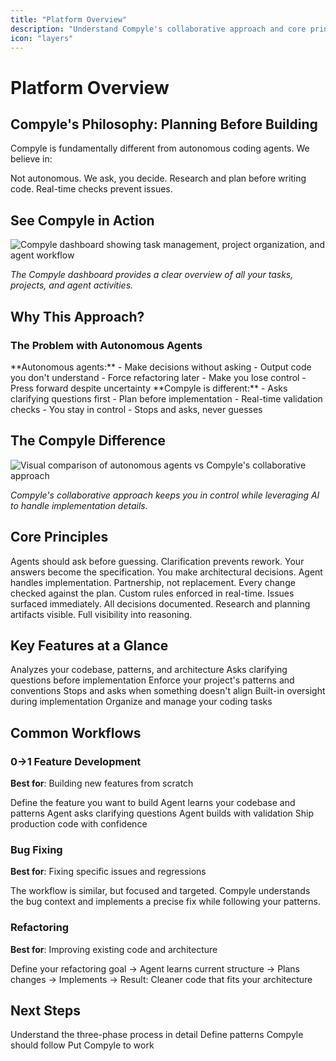 ```yaml
---
title: "Platform Overview"
description: "Understand Compyle's collaborative approach and core principles"
icon: "layers"
---
```


# Platform Overview

## Compyle's Philosophy: Planning Before Building

Compyle is fundamentally different from autonomous coding agents. We believe in:

<CardGroup cols={3}>
  <Card title="Collaborative" icon="handshake">
    Not autonomous. We ask, you decide.
  </Card>
  <Card title="Planned" icon="clipboard">
    Research and plan before writing code.
  </Card>
  <Card title="Validated" icon="check-circle">
    Real-time checks prevent issues.
  </Card>
</CardGroup>

## See Compyle in Action

![Compyle dashboard showing task management, project organization, and agent workflow](https://www.compyle.ai/_astro/compyle-screenshot-1.BtSje84T_Z17fKmp.webp)

*The Compyle dashboard provides a clear overview of all your tasks, projects, and agent activities.*

## Why This Approach?

### The Problem with Autonomous Agents

<Columns>
  <Column>
    **Autonomous agents:**
    - Make decisions without asking
    - Output code you don't understand
    - Force refactoring later
    - Make you lose control
    - Press forward despite uncertainty
  </Column>
  <Column>
    **Compyle is different:**
    - Asks clarifying questions first
    - Plan before implementation
    - Real-time validation checks
    - You stay in control
    - Stops and asks, never guesses
  </Column>
</Columns>

## The Compyle Difference

![Visual comparison of autonomous agents vs Compyle's collaborative approach](/images/diagrams/collaborative-approach.svg)

*Compyle's collaborative approach keeps you in control while leveraging AI to handle implementation details.*

## Core Principles

<AccordionGroup>
  <Accordion title="Question-Driven">
    Agents should ask before guessing. Clarification prevents rework. Your answers become the specification.
  </Accordion>
  <Accordion title="Collaborative">
    You make architectural decisions. Agent handles implementation. Partnership, not replacement.
  </Accordion>
  <Accordion title="Validating">
    Every change checked against the plan. Custom rules enforced in real-time. Issues surfaced immediately.
  </Accordion>
  <Accordion title="Transparent">
    All decisions documented. Research and planning artifacts visible. Full visibility into reasoning.
  </Accordion>
</AccordionGroup>

## Key Features at a Glance

<CardGroup cols={2}>
  <Card title="Research Phase" href="./agent-workflow-deep-dive" icon="microscope">
    Analyzes your codebase, patterns, and architecture
  </Card>
  <Card title="Planning Phase" href="./agent-workflow-deep-dive" icon="lightbulb">
    Asks clarifying questions before implementation
  </Card>
  <Card title="Custom Rules" href="./custom-rules" icon="shield">
    Enforce your project's patterns and conventions
  </Card>
  <Card title="Real-Time Validation" href="./code-review" icon="check">
    Stops and asks when something doesn't align
  </Card>
  <Card title="Code Review Integration" href="./code-review" icon="eye">
    Built-in oversight during implementation
  </Card>
  <Card title="Tasks & Projects" href="./tasks-projects" icon="bookmark">
    Organize and manage your coding tasks
  </Card>
</CardGroup>

## Common Workflows

### 0→1 Feature Development

**Best for**: Building new features from scratch

<Steps>
  <Step title="Create Task">
    Define the feature you want to build
  </Step>
  <Step title="Research Phase">
    Agent learns your codebase and patterns
  </Step>
  <Step title="Planning Phase">
    Agent asks clarifying questions
  </Step>
  <Step title="Implementation">
    Agent builds with validation
  </Step>
  <Step title="Result">
    Ship production code with confidence
  </Step>
</Steps>

### Bug Fixing

**Best for**: Fixing specific issues and regressions

The workflow is similar, but focused and targeted. Compyle understands the bug context and implements a precise fix while following your patterns.

### Refactoring

**Best for**: Improving existing code and architecture

Define your refactoring goal → Agent learns current structure → Plans changes → Implements → Result: Cleaner code that fits your architecture

## Next Steps

<CardGroup cols={3}>
  <Card title="Explore Agent Workflow" href="../getting-started/agent-workflow-intro" icon="gitflow">
    Understand the three-phase process in detail
  </Card>
  <Card title="Learn Custom Rules" href="./custom-rules" icon="shield">
    Define patterns Compyle should follow
  </Card>
  <Card title="Create Your First Task" href="../getting-started/first-task" icon="lightning-bolt">
    Put Compyle to work
  </Card>
</CardGroup>
